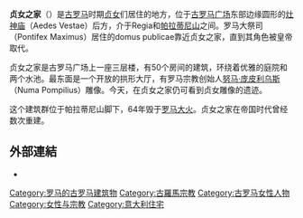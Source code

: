 {{Infobox building
|name          = 贞女之家
|caption       = 贞女之家遺跡
|native_name   =Atrium Vestae
|image         = RomaCasaVestaliDaPalatino_pano.jpg
|imagesize     = 300px
|established   =  
|location      = {{ITA}}[[羅馬|羅馬]][[古羅馬廣場|古羅馬廣場]]
|type          = 
|collection    =
|visitors      =
|director      = 
|curator       = 
|website       =
}}'''贞女之家'''（{{lang-la|Atrium Vestae}}）是[[古罗马|古罗马]]时期[[贞女|贞女]]们居住的地方，位于[[古罗马广场|古罗马广场]]东部边缘圆形的[[灶神庙|灶神庙]]（Aedes Vestae）后方，介于Regia和[[帕拉蒂尼山|帕拉蒂尼山]]之间。罗马大祭司（Pontifex Maximus）居住的domus publicae靠近贞女之家，直到其角色被皇帝取代。

贞女之家是古罗马广场上一座三层楼，有50个房间的建筑，环绕着优雅的庭院和两个水池。最东面是一个开放的拱形大厅，有罗马宗教创始人[[努马·庞皮利乌斯|努马·庞皮利乌斯]]（Numa Pompilius）雕像。今天，在贞女之家仍可看到贞女雕像的遗迹。

这个建筑群位于帕拉蒂尼山脚下，64年毁于[[罗马大火|罗马大火]]。贞女之家在帝国时代曾经数次重建。
{{Commons}}
==外部連結==
*{{cite book |first=M. |last=Lucentini |title=The Rome Guide: Step by Step through History's Greatest City|url=https://books.google.com/books/about/The_Rome_Guide.html?id=laMDAQAAQBAJ}}

{{coord|41|53|30|N|12|29|12|E|region:IT_type:landmark|display=title}}

[[Category:罗马的古罗马建筑物|Category:罗马的古罗马建筑物]]
[[Category:古羅馬宗教|Category:古羅馬宗教]]
[[Category:古罗马女性人物|Category:古罗马女性人物]]
[[Category:女性与宗教|Category:女性与宗教]]
[[Category:意大利住宅|Category:意大利住宅]]